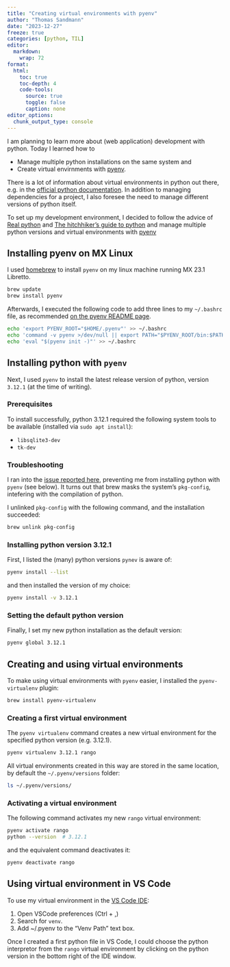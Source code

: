 ```yaml
---
title: "Creating virtual environments with pyenv"
author: "Thomas Sandmann"
date: "2023-12-27"
freeze: true
categories: [python, TIL]
editor:
  markdown:
    wrap: 72
format:
  html:
    toc: true
    toc-depth: 4
    code-tools:
      source: true
      toggle: false
      caption: none
editor_options: 
  chunk_output_type: console
---
```


I am planning to learn more about (web application) development with python.
Today I learned how to 

- Manage multiple python installations on the same system and 
- Create virtual envirnments with
[pyenv](https://github.com/pyenv/pyenv).

There is a lot of information about virtual environments
in python out there, e.g. in the
[official python documentation](https://packaging.python.org/en/latest/guides/installing-using-pip-and-virtual-environments/#creating-a-virtual-environment).
In addition to managing dependencies for a project, I also foresee the need to
manage different versions of python itself.

To set up my development environment, I decided to follow the advice of
[Real python](https://realpython.com/intro-to-pyenv/)
and
[The hitchhiker's guide to python](https://docs.python-guide.org/dev/virtualenvs/#installing-pipenv)
and manage multiple python versions and virtual
environments with [pyenv](https://github.com/pyenv/pyenv)

## Installing pyenv on MX Linux

I used [homebrew](https://brew.sh/)
to install `pyenv` on my linux machine running MX 23.1 Libretto.

```bash
brew update
brew install pyenv
```

Afterwards, I executed the following code to add three
lines to my `~/.bashrc` file, as recommended
[on the pyenv README page](https://github.com/pyenv/pyenv#set-up-your-shell-environment-for-pyenv).

```bash
echo 'export PYENV_ROOT="$HOME/.pyenv"' >> ~/.bashrc
echo 'command -v pyenv >/dev/null || export PATH="$PYENV_ROOT/bin:$PATH"' >> ~/.bashrc
echo 'eval "$(pyenv init -)"' >> ~/.bashrc
```

## Installing python with `pyenv`

Next, I used `pyenv` to install the latest release version
of python, version `3.12.1` (at the time of writing).

### Prerequisites

To install successfully, python 3.12.1 required the following system tools
to be available (installed via `sudo apt install`):

- `libsqlite3-dev`
- `tk-dev`

### Troubleshooting

I ran into the [issue reported here](https://github.com/pyenv/pyenv/issues/2823),
preventing me from installing python with `pyenv`
(see below). It turns out that brew masks the system's
`pkg-config`, intefering with the compilation of python.

I unlinked `pkg-config` with the following command, and
the installation succeeded:

```bash
brew unlink pkg-config
```

### Installing python version 3.12.1

First, I listed the (many) python versions `pynev` is
aware of:

```bash
pyenv install --list
```

and then installed the version of my choice:

```bash
pyenv install -v 3.12.1
```

### Setting the default python version

Finally, I set my new python installation as the 
default version:

```bash
pyenv global 3.12.1
```

## Creating and using virtual environments

To make using virtual environments with `pyenv` easier,
I installed the `pyenv-virtualenv` plugin:

```bash
brew install pyenv-virtualenv
```

### Creating a first virtual environment

The `pyenv virtualenv` command creates a new virtual
environment for the specified python version (e.g. 3.12.1).

```bash
pyenv virtualenv 3.12.1 rango
```

All virtual environments created in this way are stored in
the same location, by default the `~/.pyenv/versions` folder:

```bash
ls ~/.pyenv/versions/
```

### Activating a virtual environment

The following command activates my new `rango` virtual environment:

```bash
pyenv activate rango
python --version  # 3.12.1
```

and the equivalent command deactivates it:

```bash
pyenv deactivate rango
```

## Using virtual environment in VS Code

To use my virtual environment in the [VS Code IDE](https://code.visualstudio.com/):

1. Open VSCode preferences (Ctrl + ,)
2. Search for `venv`. 
3. Add ~/.pyenv to the “Venv Path” text box.

Once I created a first python file in VS Code, I could choose the python
interpretor from the `rango` virtual environment by clicking on the python
version in the bottom right of the IDE window.

